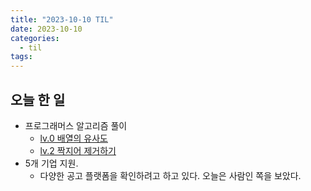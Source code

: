 ```yaml
---
title: "2023-10-10 TIL"
date: 2023-10-10
categories:
  - til
tags:
---
```


## 오늘 한 일

- 프로그래머스 알고리즘 풀이
  - [lv.0 배열의 유사도](https://makepin2r.github.io/algorithm-programmers/120903/)
  - [lv.2 짝지어 제거하기](https://makepin2r.github.io/algorithm-programmers/12973/)
- 5개 기업 지원.
  - 다양한 공고 플랫폼을 확인하려고 하고 있다. 오늘은 사람인 쪽을 보았다.
